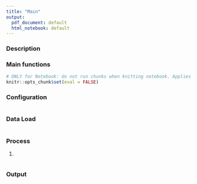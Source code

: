 ```yaml
---
title: "Main"
output:
  pdf_document: default
  html_notebook: default
---
```

### Description


### Main functions


```r
# ONLY for Notebook: do not run chunks when knitting notebook. Applies to all chunks
knitr::opts_chunk$set(eval = FALSE)

```

### Configuration

```r

```

### Data Load


```r

```

### Process

(@) 

```r

```

### Output


```r

```

